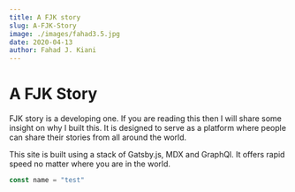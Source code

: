 ```yaml
---
title: A FJK story
slug: A-FJK-Story
image: ./images/fahad3.5.jpg
date: 2020-04-13
author: Fahad J. Kiani 
---
```



<h1>A FJK Story</h1>

FJK story is a developing one. If you are reading this then I will share some insight on why I built this. It is designed to serve as a platform where people can share their stories from all around the world. 

This site is built using a stack of Gatsby.js, MDX and GraphQl. It offers rapid speed no matter where you are in the world.


<div className="code">

```javascript
const name = "test"
```

</div>

